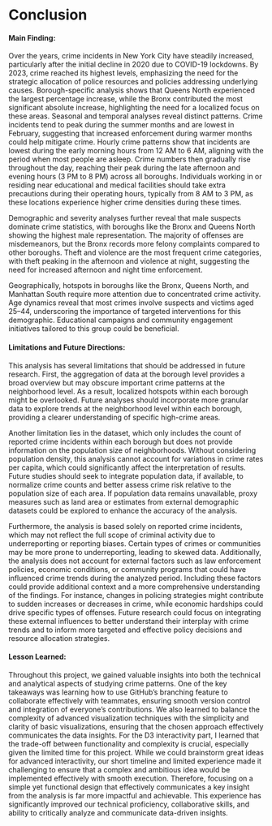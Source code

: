# Conclusion

#### **Main Finding:** {.unnumbered}

Over the years, crime incidents in New York City have steadily increased, particularly after the initial decline in 2020 due to COVID-19 lockdowns. By 2023, crime reached its highest levels, emphasizing the need for the strategic allocation of police resources and policies addressing underlying causes. Borough-specific analysis shows that Queens North experienced the largest percentage increase, while the Bronx contributed the most significant absolute increase, highlighting the need for a localized focus on these areas. Seasonal and temporal analyses reveal distinct patterns. Crime incidents tend to peak during the summer months and are lowest in February, suggesting that increased enforcement during warmer months could help mitigate crime. Hourly crime patterns show that incidents are lowest during the early morning hours from 12 AM to 6 AM, aligning with the period when most people are asleep. Crime numbers then gradually rise throughout the day, reaching their peak during the late afternoon and evening hours (3 PM to 8 PM) across all boroughs. Individuals working in or residing near educational and medical facilities should take extra precautions during their operating hours, typically from 8 AM to 3 PM, as these locations experience higher crime densities during these times.

Demographic and severity analyses further reveal that male suspects dominate crime statistics, with boroughs like the Bronx and Queens North showing the highest male representation. The majority of offenses are misdemeanors, but the Bronx records more felony complaints compared to other boroughs. Theft and violence are the most frequent crime categories, with theft peaking in the afternoon and violence at night, suggesting the need for increased afternoon and night time enforcement.

Geographically, hotspots in boroughs like the Bronx, Queens North, and Manhattan South require more attention due to concentrated crime activity. Age dynamics reveal that most crimes involve suspects and victims aged 25–44, underscoring the importance of targeted interventions for this demographic. Educational campaigns and community engagement initiatives tailored to this group could be beneficial.

#### **Limitations and Future Directions:** {.unnumbered}

This analysis has several limitations that should be addressed in future research. First, the aggregation of data at the borough level provides a broad overview but may obscure important crime patterns at the neighborhood level. As a result, localized hotspots within each borough might be overlooked. Future analyses should incorporate more granular data to explore trends at the neighborhood level within each borough, providing a clearer understanding of specific high-crime areas.

Another limitation lies in the dataset, which only includes the count of reported crime incidents within each borough but does not provide information on the population size of neighborhoods. Without considering population density, this analysis cannot account for variations in crime rates per capita, which could significantly affect the interpretation of results. Future studies should seek to integrate population data, if available, to normalize crime counts and better assess crime risk relative to the population size of each area. If population data remains unavailable, proxy measures such as land area or estimates from external demographic datasets could be explored to enhance the accuracy of the analysis.

Furthermore, the analysis is based solely on reported crime incidents, which may not reflect the full scope of criminal activity due to underreporting or reporting biases. Certain types of crimes or communities may be more prone to underreporting, leading to skewed data. Additionally, the analysis does not account for external factors such as law enforcement policies, economic conditions, or community programs that could have influenced crime trends during the analyzed period. Including these factors could provide additional context and a more comprehensive understanding of the findings. For instance, changes in policing strategies might contribute to sudden increases or decreases in crime, while economic hardships could drive specific types of offenses. Future research could focus on integrating these external influences to better understand their interplay with crime trends and to inform more targeted and effective policy decisions and resource allocation strategies.

#### **Lesson Learned:** {.unnumbered}

Throughout this project, we gained valuable insights into both the technical and analytical aspects of studying crime patterns. One of the key takeaways was learning how to use GitHub's branching feature to collaborate effectively with teammates, ensuring smooth version control and integration of everyone's contributions. We also learned to balance the complexity of advanced visualization techniques with the simplicity and clarity of basic visualizations, ensuring that the chosen approach effectively communicates the data insights. For the D3 interactivity part, I learned that the trade-off between functionality and complexity is crucial, especially given the limited time for this project. While we could brainstorm great ideas for advanced interactivity, our short timeline and limited experience made it challenging to ensure that a complex and ambitious idea would be implemented effectively with smooth execution. Therefore, focusing on a simple yet functional design that effectively communicates a key insight from the analysis is far more impactful and achievable. This experience has significantly improved our technical proficiency, collaborative skills, and ability to critically analyze and communicate data-driven insights.


